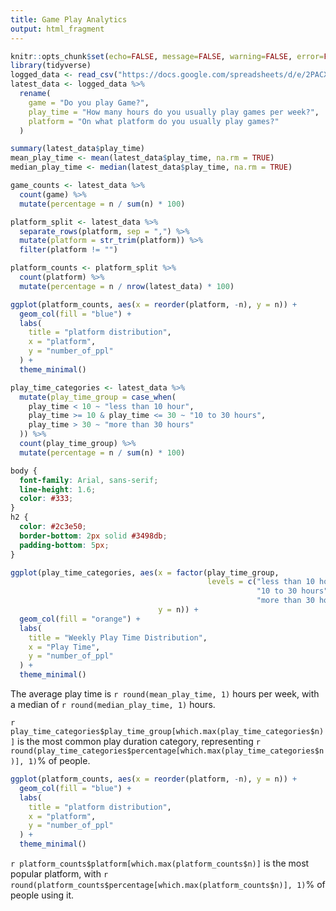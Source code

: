 ---
title: Game Play Analytics
output: html_fragment
---

```{r setup, include=FALSE}
knitr::opts_chunk$set(echo=FALSE, message=FALSE, warning=FALSE, error=FALSE)
library(tidyverse)
logged_data <- read_csv("https://docs.google.com/spreadsheets/d/e/2PACX-1vQNfffI7pW3SpAGlO3bBGx6RQBoG4CL9OrQ7sChMHXvrgWci22OVJ4MPqxwPWAexEj4PD3XyQ76WA9N/pub?output=csv")
latest_data <- logged_data %>%
  rename(
    game = "Do you play Game?",
    play_time = "How many hours do you usually play games per week?",
    platform = "On what platform do you usually play games?"
  )

summary(latest_data$play_time)
mean_play_time <- mean(latest_data$play_time, na.rm = TRUE)
median_play_time <- median(latest_data$play_time, na.rm = TRUE)

game_counts <- latest_data %>% 
  count(game) %>% 
  mutate(percentage = n / sum(n) * 100)

platform_split <- latest_data %>%
  separate_rows(platform, sep = ",") %>%
  mutate(platform = str_trim(platform)) %>%
  filter(platform != "")

platform_counts <- platform_split %>% 
  count(platform) %>% 
  mutate(percentage = n / nrow(latest_data) * 100)

ggplot(platform_counts, aes(x = reorder(platform, -n), y = n)) +
  geom_col(fill = "blue") +
  labs(
    title = "platform distribution",
    x = "platform",
    y = "number_of_ppl"
  ) +
  theme_minimal()

play_time_categories <- latest_data %>%
  mutate(play_time_group = case_when(
    play_time < 10 ~ "less than 10 hour",
    play_time >= 10 & play_time <= 30 ~ "10 to 30 hours",
    play_time > 30 ~ "more than 30 hours"
  )) %>%
  count(play_time_group) %>%
  mutate(percentage = n / sum(n) * 100)


```

```{css}
body {
  font-family: Arial, sans-serif;
  line-height: 1.6;
  color: #333;
}
h2 {
  color: #2c3e50;
  border-bottom: 2px solid #3498db;
  padding-bottom: 5px;
}
```


```{r}
ggplot(play_time_categories, aes(x = factor(play_time_group, 
                                            levels = c("less than 10 hour", 
                                                       "10 to 30 hours", 
                                                       "more than 30 hours")), 
                                 y = n)) +
  geom_col(fill = "orange") +
  labs(
    title = "Weekly Play Time Distribution",
    x = "Play Time",
    y = "number_of_ppl"
  ) +
  theme_minimal()
```

The average play time is `r round(mean_play_time, 1)` hours per week, with a median of `r round(median_play_time, 1)` hours.

`r play_time_categories$play_time_group[which.max(play_time_categories$n)]` is the most common play duration category, representing `r round(play_time_categories$percentage[which.max(play_time_categories$n)], 1)`% of people.



```{r}
ggplot(platform_counts, aes(x = reorder(platform, -n), y = n)) +
  geom_col(fill = "blue") +
  labs(
    title = "platform distribution",
    x = "platform",
    y = "number_of_ppl"
  ) +
  theme_minimal()
```

`r platform_counts$platform[which.max(platform_counts$n)]` is the most popular platform, with `r round(platform_counts$percentage[which.max(platform_counts$n)], 1)`% of people using it.

